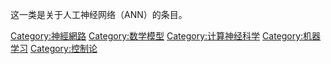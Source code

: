 {{Commons cat|Artificial neural network}}
{{Cat main|人工神经网络}}

这一类是关于人工神经网络（ANN）的条目。

[[Category:神經網路|Category:神經網路]]
[[Category:数学模型|Category:数学模型]]
[[Category:计算神经科学|Category:计算神经科学]]
[[Category:机器学习|Category:机器学习]]
[[Category:控制论|Category:控制论]]